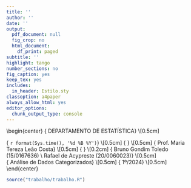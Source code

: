 ```yaml
---
title: ''
author: ''
date: ''
output:
  pdf_document: null
  fig_crop: no
  html_document:
    df_print: paged
subtitle: ''
highlight: tango
number_sections: no
fig_caption: yes
keep_tex: yes
includes:
  in_header: Estilo.sty
classoption: a4paper
always_allow_html: yes
editor_options: 
  chunk_output_type: console
---
```


\begin{center}
{\Large
  DEPARTAMENTO DE ESTATÍSTICA} \\[0.5cm]
\begin{figure}[!t]
\centering
\includegraphics[width=9cm, keepaspectratio]{logo-UnB.eps}
\end{figure}
{\large
  `r format(Sys.time(), '%d %B %Y')`} \\[0.5cm]
{\LARGE
  \textbf{Trabalho de Dados Categorizados}} \\[0.5cm]
{\Large
  Prof. Maria Tereza Leão Costa} \\[0.5cm]
{\Large
  \textbf{Estudantes}} \\[0.2cm]
{\Large
  Bruno Gondim Toledo (15/0167636) \\
          Rafael de Acypreste (20/0060023)} \\[0.5cm]          
{\Large
  Análise de Dados Categorizados} \\[0.5cm]
{\Large
  1º/2024} \\[0.5cm]
\end{center}
\newpage

```r
source("trabalho/trabalho.R")
```



